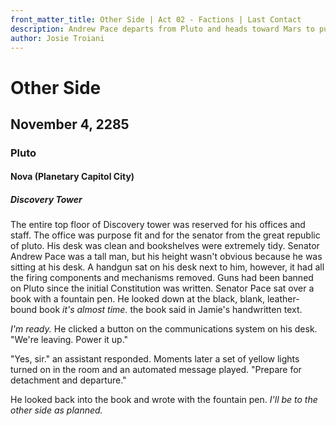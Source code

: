 ```yaml
---
front_matter_title: Other Side | Act 02 - Factions | Last Contact
description: Andrew Pace departs from Pluto and heads toward Mars to put into action a plan developed by the other side of the war.
author: Josie Troiani
---
```

# Other Side

## November 4, 2285

### Pluto

#### Nova (Planetary Capitol City)

##### Discovery Tower

The entire top floor of Discovery tower was reserved for his offices and staff. The office was purpose fit and for the senator from the great republic of pluto. His desk was clean and bookshelves were extremely tidy. Senator Andrew Pace was a tall man, but his height wasn't obvious because he was sitting at his desk.  A handgun sat on his desk next to him, however, it had all the firing components and mechanisms removed. Guns had been banned on Pluto since the initial Constitution was written. Senator Pace sat over a book with a fountain pen. He looked down at the black, blank, leather-bound book _it's almost time._ the book said in Jamie's handwritten text.

_I'm ready._ He clicked a button on the communications system on his desk. "We're leaving. Power it up."

"Yes, sir." an assistant responded. Moments later a set of yellow lights turned on in the room and an automated message played. "Prepare for detachment and departure."

He looked back into the book and wrote with the fountain pen. _I'll be to the other side as planned._
